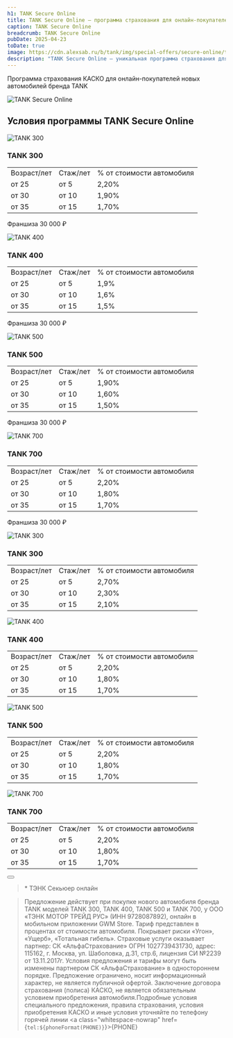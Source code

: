 ```yaml
---
h1: TANK Secure Online
title: TANK Secure Online — программа страхования для онлайн-покупателей автомобилей
caption: TANK Secure Online
breadcrumb: TANK Secure Online
pubDate: 2025-04-23
toDate: true
image: https://cdn.alexsab.ru/b/tank/img/special-offers/secure-online/thumb.webp
description: "TANK Secure Online — уникальная программа страхования для тех, кто приобретает автомобили онлайн! Оформите полный пакет страховых услуг прямо на нашем сайте."
---
```



Программа страхования КАСКО для онлайн-покупателей новых автомобилей бренда TANK

<picture>
	<source media="(min-width: 768px)" srcset="https://cdn.alexsab.ru/b/tank/img/special-offers/secure-online/1.webp" />
	<img src="https://cdn.alexsab.ru/b/tank/img/special-offers/secure-online/thumb.webp" class="mb-10 lg:mb-20 w-full" alt="TANK Secure Online" />
</picture>

## Условия программы TANK Secure Online

<div x-data="{
  tabs: [
    {id: 'tabOne', name: 'С франшизой'},
    {id: 'tabTwo', name: 'Без франшизы'},
  ], 
  tabActive: 'tabOne',
}">
  <div class="grid grid-cols-2 gap-4 mb-8 text-center">
    <template x-for="tab in tabs">
      <div 
        class="cursor-pointer transition-bg duration-300 rounded-xl"
        x-bind:class="{'bg-gray-100': tabActive === tab.id}"
        x-on:click="tabActive = tab.id"
      >
        <h4 x-text="tab.name" class="p-4"></h4>
      </div>
    </template>
  </div>

  <div x-show="tabActive === 'tabOne'" class="grid grid-cols-1 gap-4 md:grid-cols-4">
    <div>
      <p><img src="https://cdn.alexsab.ru/b/tank/img/special-offers/secure-online/tank-300.webp" alt="TANK 300" /></p>
      <h3>TANK 300</h3>
      <table>
        <tbody>
          <tr class="bg-gray-100">
            <td>Возраст/лет</td>
            <td>Стаж/лет</td>
            <td>% от стоимости автомобиля</td>
          </tr>
          <tr>
            <td>от 25</td>
            <td>от 5</td>
            <td>2,20%</td>
          </tr>
          <tr>
            <td>от 30</td>
            <td>от 10</td>
            <td>1,90%</td>
          </tr>
          <tr>
            <td>от 35</td>
            <td>от 15</td>
            <td>1,70%</td>
          </tr>
        </tbody>
      </table>
      <p class="mt-4">Франшиза 30 000 ₽</p>
    </div>
    <div>
      <p><img src="https://cdn.alexsab.ru/b/tank/img/special-offers/secure-online/tank-400.webp" alt="TANK 400" /></p>
      <h3>TANK 400</h3>
      <table>
        <tbody>
        <tr class="bg-gray-100">
        <td>Возраст/лет</td>
        <td>Стаж/лет</td>
        <td>% от стоимости автомобиля</td>
        </tr>
        <tr>
        <td>от 25</td>
        <td>от 5</td>
        <td>1,9%</td>
        </tr>
        <tr>
        <td>от 30</td>
        <td>от 10</td>
        <td>1,6%</td>
        </tr>
        <tr>
        <td>от 35</td>
        <td>от 15</td>
        <td>1,5%</td>
        </tr>
        </tbody>
      </table>
      <p class="mt-4">Франшиза 30 000 ₽</p>
    </div>
    <div>
      <p><img src="https://cdn.alexsab.ru/b/tank/img/special-offers/secure-online/tank-500.webp" alt="TANK 500" /></p>
      <h3>TANK 500</h3>
      <table>
      <tbody>
      <tr class="bg-gray-100">
      <td>Возраст/лет</td>
      <td>Стаж/лет</td>
      <td>% от стоимости автомобиля</td>
      </tr>
      <tr>
      <td>от 25</td>
      <td>от 5</td>
      <td>1,90%</td>
      </tr>
      <tr>
      <td>от 30</td>
      <td>от 10</td>
      <td>1,60%</td>
      </tr>
      <tr>
      <td>от 35</td>
      <td>от 15</td>
      <td>1,50%</td>
      </tr>
      </tbody>
      </table>
      <p class="mt-4">Франшиза 30 000 ₽</p>
    </div>
    <div>
      <p><img src="https://cdn.alexsab.ru/b/tank/img/special-offers/secure-online/tank-700.webp" alt="TANK 700" /></p>
      <h3>TANK 700</h3>
      <table>
      <tbody>
      <tr class="bg-gray-100">
      <td>Возраст/лет</td>
      <td>Стаж/лет</td>
      <td>% от стоимости автомобиля</td>
      </tr>
      <tr>
      <td>от 25</td>
      <td>от 5</td>
      <td>2,20%</td>
      </tr>
      <tr>
      <td>от 30</td>
      <td>от 10</td>
      <td>1,80%</td>
      </tr>
      <tr>
      <td>от 35</td>
      <td>от 15</td>
      <td>1,70%</td>
      </tr>
      </tbody>
      </table>
      <p class="mt-4">Франшиза 30 000 ₽</p>
    </div>
  </div>

  <div x-show="tabActive === 'tabTwo'" class="grid grid-cols-1 gap-4 md:grid-cols-4">
    <div>
      <p><img src="https://cdn.alexsab.ru/b/tank/img/special-offers/secure-online/tank-300.webp" alt="TANK 300" /></p>
      <h3>TANK 300</h3>
      <table>
      <tbody>
      <tr class="bg-gray-100">
      <td>Возраст/лет</td>
      <td>Стаж/лет</td>
      <td>% от стоимости автомобиля</td>
      </tr>
      <tr>
      <td>от 25</td>
      <td>от 5</td>
      <td>2,70%</td>
      </tr>
      <tr>
      <td>от 30</td>
      <td>от 10</td>
      <td>2,30%</td>
      </tr>
      <tr>
      <td>от 35</td>
      <td>от 15</td>
      <td>2,10%</td>
      </tr>
      </tbody>
      </table>
    </div>
    <div>
      <p><img src="https://cdn.alexsab.ru/b/tank/img/special-offers/secure-online/tank-400.webp" alt="TANK 400" /></p>
      <h3>TANK 400</h3>
      <table>
      <tbody>
      <tr class="bg-gray-100">
      <td>Возраст/лет</td>
      <td>Стаж/лет</td>
      <td>% от стоимости автомобиля</td>
      </tr>
      <tr>
      <td>от 25</td>
      <td>от 5</td>
      <td>2,20%</td>
      </tr>
      <tr>
      <td>от 30</td>
      <td>от 10</td>
      <td>1,80%</td>
      </tr>
      <tr>
      <td>от 35</td>
      <td>от 15</td>
      <td>1,70%</td>
      </tr>
      </tbody>
      </table>
    </div>
    <div>
      <p><img src="https://cdn.alexsab.ru/b/tank/img/special-offers/secure-online/tank-500.webp" alt="TANK 500" /></p>
      <h3>TANK 500</h3>
      <table>
      <tbody>
      <tr class="bg-gray-100">
      <td>Возраст/лет</td>
      <td>Стаж/лет</td>
      <td>% от стоимости автомобиля</td>
      </tr>
      <tr>
      <td>от 25</td>
      <td>от 5</td>
      <td>2,20%</td>
      </tr>
      <tr>
      <td>от 30</td>
      <td>от 10</td>
      <td>1,80%</td>
      </tr>
      <tr>
      <td>от 35</td>
      <td>от 15</td>
      <td>1,70%</td>
      </tr>
      </tbody>
      </table>
    </div>
    <div>
      <p><img src="https://cdn.alexsab.ru/b/tank/img/special-offers/secure-online/tank-700.webp" alt="TANK 700" /></p>
      <h3>TANK 700</h3>
      <table>
      <tbody>
      <tr class="bg-gray-100">
      <td>Возраст/лет</td>
      <td>Стаж/лет</td>
      <td>% от стоимости автомобиля</td>
      </tr>
      <tr>
      <td>от 25</td>
      <td>от 5</td>
      <td>2,20%</td>
      </tr>
      <tr>
      <td>от 30</td>
      <td>от 10</td>
      <td>1,80%</td>
      </tr>
      <tr>
      <td>от 35</td>
      <td>от 15</td>
      <td>1,70%</td>
      </tr>
      </tbody>
      </table>
    </div>
  </div>
</div>

<div class="text-center my-8 md:my-20">
  <Button 
    classes="popup-link inline-block !px-4 xl:!px-8 !py-2 xl:!py-3 !text-white !no-underline" 
    url="#common-modal" 
    title="Запросить предложение"
    dataTitle="Запросить предложение"
    dataFormName="TANK Secure Online"
  />
</div>

<div class="text-gray-500 mt-12 font-light">

> \* ТЭНК Секьюер онлайн

> Предложение действует при покупке нового автомобиля бренда TANK моделей TANK 300, TANK 400, TANK 500 и TANK 700, у ООО «ТЭНК МОТОР ТРЕЙД РУС» (ИНН 9728087892), онлайн в мобильном приложении GWM Store. Тариф представлен в процентах от стоимости автомобиля. Покрывает риски «Угон», «Ущерб», «Тотальная гибель». Страховые услуги оказывает партнер: СК «АльфаСтрахование» ОГРН 1027739431730, адрес: 115162, г. Москва, ул. Шаболовка, д.31, стр.6, лицензия СИ №2239 от 13.11.2017г. Условия предложения и тарифы могут быть изменены партнером СК «АльфаСтрахование» в одностороннем порядке. Предложение ограничено, носит информационный характер, не является публичной офертой. Заключение договора страхования (полиса) КАСКО, не является обязательным условием приобретения автомобиля.Подробные условия специального предложения, правила страхования, условия приобретения КАСКО и иные условия уточняйте по телефону горячей линии <a class="whitespace-nowrap" href={`tel:${phoneFormat(PHONE)}`}>{PHONE}</a>

</div>



